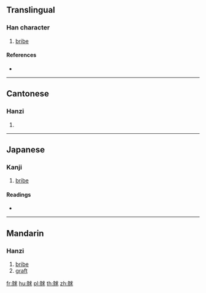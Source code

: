 {{character info/new}}
{{also|赇}}
==Translingual==

===Han character===
{{Han char|rn=154|rad=貝|as=07|sn=14|four=63832|canj=BCIJE}}

# [[bribe]]

====References====
* {{Han ref|kx=1209.030|dkj=36793|hdz=63641.160|uh=8CD5|ud=36053|bh=E453|bd=58451}}

----

==Cantonese==

===Hanzi===
{{yue-hanzi|jyut=kau4|y=kau4|sim=赇}}

# {{defn|lang=yue|sort=貝07}}

----

==Japanese==

===Kanji===
{{ja-kanji|grade=|rs=貝07}}

# [[bribe]]

====Readings====
* {{ja-readings|on=[[きゅう]] (kyū), [[く]] (ku)|kun=[[まいない]] (mainai)|nanori=}}

----

==Mandarin==

===Hanzi===
{{cmn-hanzi|sim=赇|pin=[[cì]] ([[ci4]]), [[qiú]] ([[qiu2]])|wg=tz'u<sup>4</sup>, ch'iu<sup>2</sup>}}

# [[bribe]]
# [[graft]]

[[fr:賕]]
[[hu:賕]]
[[pl:賕]]
[[th:賕]]
[[zh:賕]]